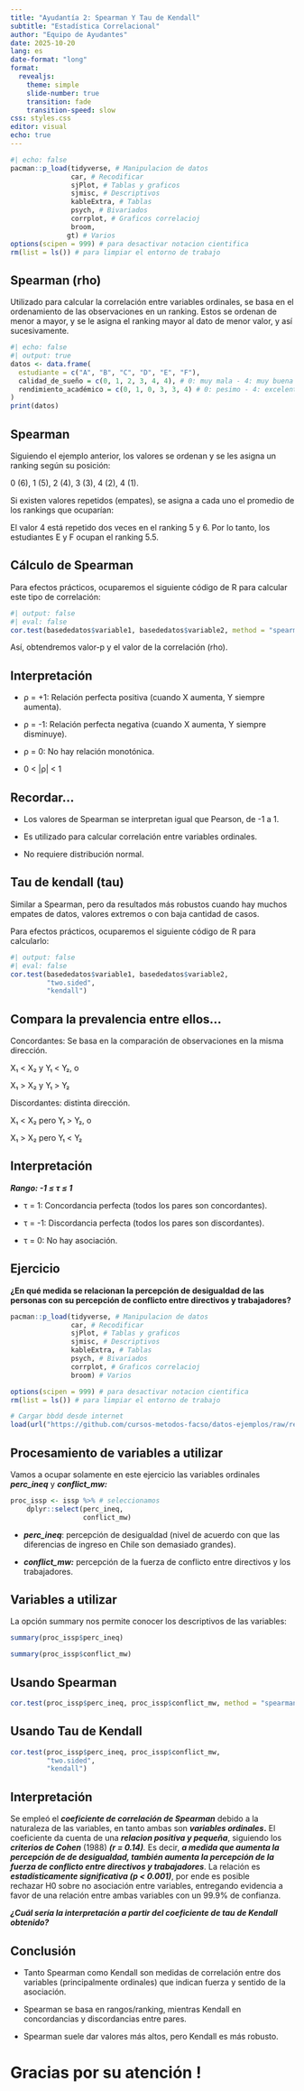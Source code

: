 ```yaml
---
title: "Ayudantía 2: Spearman Y Tau de Kendall"
subtitle: "Estadística Correlacional"
author: "Equipo de Ayudantes"
date: 2025-10-20
lang: es
date-format: "long"
format:
  revealjs:
    theme: simple
    slide-number: true
    transition: fade
    transition-speed: slow
css: styles.css
editor: visual
echo: true
---
```


```r
#| echo: false
pacman::p_load(tidyverse, # Manipulacion de datos
               car, # Recodificar
               sjPlot, # Tablas y graficos
               sjmisc, # Descriptivos
               kableExtra, # Tablas
               psych, # Bivariados
               corrplot, # Graficos correlacioj
               broom,
              gt) # Varios
options(scipen = 999) # para desactivar notacion cientifica
rm(list = ls()) # para limpiar el entorno de trabajo
```

## Spearman (rho)

Utilizado para calcular la correlación entre variables ordinales, se basa en el ordenamiento de las observaciones en un ranking. Estos se ordenan de menor a mayor, y se le asigna el ranking mayor al dato de menor valor, y así sucesivamente.

```r
#| echo: false
#| output: true
datos <- data.frame(
  estudiante = c("A", "B", "C", "D", "E", "F"),
  calidad_de_sueño = c(0, 1, 2, 3, 4, 4), # 0: muy mala - 4: muy buena
  rendimiento_académico = c(0, 1, 0, 3, 3, 4) # 0: pesimo - 4: excelente
)
print(datos)
```

## Spearman

Siguiendo el ejemplo anterior, los valores se ordenan y se les asigna un ranking según su posición:

0 (6), 1 (5), 2 (4), 3 (3), 4 (2), 4 (1).

Si existen valores repetidos (empates), se asigna a cada uno el promedio de los rankings que ocuparían:

El valor 4 está repetido dos veces en el ranking 5 y 6. Por lo tanto, los estudiantes E y F ocupan el ranking 5.5.

## Cálculo de Spearman

Para efectos prácticos, ocuparemos el siguiente código de R para calcular este tipo de correlación:

```r
#| output: false
#| eval: false
cor.test(basededatos$variable1, basededatos$variable2, method = "spearman")
```

Así, obtendremos valor-p y el valor de la correlación (rho).

## Interpretación

-   ρ = +1: Relación perfecta positiva (cuando X aumenta, Y siempre aumenta).

-   ρ = -1: Relación perfecta negativa (cuando X aumenta, Y siempre disminuye).

-   ρ = 0: No hay relación monotónica.

-   0 \< \|ρ\| \< 1

## Recordar...

-   Los valores de Spearman se interpretan igual que Pearson, de -1 a 1.

-   Es utilizado para calcular correlación entre variables ordinales.

-   No requiere distribución normal.

## Tau de kendall (tau)

Similar a Spearman, pero da resultados más robustos cuando hay muchos empates de datos, valores extremos o con baja cantidad de casos.

Para efectos prácticos, ocuparemos el siguiente código de R para calcularlo:

```r
#| output: false
#| eval: false
cor.test(basededatos$variable1, basededatos$variable2,
         "two.sided", 
         "kendall")
```

## Compara la prevalencia entre ellos...

Concordantes: Se basa en la comparación de observaciones en la misma dirección.

X₁ \< X₂ y Y₁ \< Y₂, o

X₁ \> X₂ y Y₁ \> Y₂

Discordantes: distinta dirección.

X₁ \< X₂ pero Y₁ \> Y₂, o

X₁ \> X₂ pero Y₁ \< Y₂

## Interpretación

***Rango: -1 ≤ τ ≤ 1***

-   τ = 1: Concordancia perfecta (todos los pares son concordantes).

-   τ = -1: Discordancia perfecta (todos los pares son discordantes).

-   τ = 0: No hay asociación.

## Ejercicio

**¿En qué medida se relacionan la percepción de desigualdad de las personas con su percepción de conflicto entre directivos y trabajadores?**

```r
pacman::p_load(tidyverse, # Manipulacion de datos
               car, # Recodificar
               sjPlot, # Tablas y graficos
               sjmisc, # Descriptivos
               kableExtra, # Tablas
               psych, # Bivariados
               corrplot, # Graficos correlacioj
               broom) # Varios

options(scipen = 999) # para desactivar notacion cientifica
rm(list = ls()) # para limpiar el entorno de trabajo

# Cargar bbdd desde internet
load(url("https://github.com/cursos-metodos-facso/datos-ejemplos/raw/refs/heads/main/issp_2009_chile.RData"))
```

## Procesamiento de variables a utilizar

Vamos a ocupar solamente en este ejercicio las variables ordinales ***perc_ineq*** y ***conflict_mw:***

```r
proc_issp <- issp %>% # seleccionamos
    dplyr::select(perc_ineq,
                  conflict_mw) 
```

-   ***perc_ineq***: percepción de desigualdad (nivel de acuerdo con que las diferencias de ingreso en Chile son demasiado grandes).

-   ***conflict_mw:*** percepción de la fuerza de conflicto entre directivos y los trabajadores.

## Variables a utilizar

La opción summary nos permite conocer los descriptivos de las variables:

```r
summary(proc_issp$perc_ineq) 
```

```r
summary(proc_issp$conflict_mw)
```

## Usando Spearman

```r
cor.test(proc_issp$perc_ineq, proc_issp$conflict_mw, method = "spearman")
```

## Usando Tau de Kendall

```r
cor.test(proc_issp$perc_ineq, proc_issp$conflict_mw,
         "two.sided", 
         "kendall")
```

## Interpretación

Se empleó el ***coeficiente de correlación de Spearman*** debido a la naturaleza de las variables, en tanto ambas son ***variables ordinales*****.** El coeficiente da cuenta de una ***relacion positiva y pequeña***, siguiendo los ***criterios de Cohen*** (1988) ***(r = 0.14)**.* Es decir, ***a medida que aumenta la percepción de de desigualdad, también aumenta la percepción de la fuerza de conflicto entre directivos y trabajadores***. La relación es ***estadísticamente significativa (p \< 0.001)***, por ende es posible rechazar H0 sobre no asociación entre variables, entregando evidencia a favor de una relación entre ambas variables con un 99.9% de confianza.

***¿Cuál sería la interpretación a partir del coeficiente de tau de Kendall obtenido?***

## Conclusión

-   Tanto Spearman como Kendall son medidas de correlación entre dos variables (principalmente ordinales) que indican fuerza y sentido de la asociación.

-   Spearman se basa en rangos/ranking, mientras Kendall en concordancias y discordancias entre pares.

-   Spearman suele dar valores más altos, pero Kendall es más robusto.

# **Gracias por su atención !**
